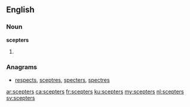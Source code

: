 ==English==

===Noun===
'''scepters'''

# {{plural of|scepter}}

===Anagrams===
* [[respects#English|respects]], [[sceptres#English|sceptres]], [[specters#English|specters]], [[spectres#English|spectres]]

[[ar:scepters]]
[[ca:scepters]]
[[fr:scepters]]
[[ku:scepters]]
[[my:scepters]]
[[nl:scepters]]
[[sv:scepters]]